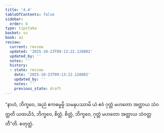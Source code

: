```yaml
---
title: '4.4'
tableOfContents: false
sidebar:
  order: 4
type: tipitaka
basket: su
book: a1
review:
  current: review
  updated: '2025-10-23T09:13:22.128802'
  updated_by: ''
  notes: ''
  history:
  - state: review
    date: '2025-10-23T09:13:22.128802'
    updated_by: ''
    notes: ''
    previous_state: draft
---
```



<ReviewStatus review={frontmatter.review} showDetails={true} />

<HypothesisAnnotation frontmatter={frontmatter} />

<DynamicBreadcrumb />

<Division number="34" book="a1" e="ch" v="15" p="6">

<Paragraph number="72" book="a1">
“နာဟံ, ဘိက္ခဝေ, အညံ ဧကဓမ္မမ္ပိ သမနုပဿာမိ ယံ ဧဝံ ဂုတ္တံ မဟတော အတ္ထာယ သံဝတ္တတိ ယထယိဒံ, ဘိက္ခဝေ, စိတ္တံ. စိတ္တံ, ဘိက္ခဝေ, ဂုတ္တံ မဟတော အတ္ထာယ သံဝတ္တတီ”တိ.

</Paragraph>
</Division>

<Paragraph number="73" type="center" book="a1">
စတုတ္ထံ.
</Paragraph>